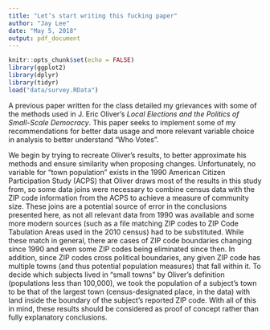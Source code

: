 ```yaml
---
title: "Let’s start writing this fucking paper"
author: "Jay Lee"
date: "May 5, 2018"
output: pdf_document
---
```


```r
knitr::opts_chunk$set(echo = FALSE)
library(ggplot2)
library(dplyr)
library(tidyr)
load("data/survey.RData")
```


A previous paper written for the class detailed my grievances with some of the methods used in J. Eric Oliver's *Local Elections and the Politics of Small-Scale Democracy*. This paper seeks to implement some of my recommendations for better data usage and more relevant variable choice in analysis to better understand "Who Votes".

We begin by trying to recreate Oliver's results, to better approximate his methods and ensure similarity when proposing changes. Unfortunately, no variable for "town population" exists in the 1990 American Citizen Participation Study (ACPS) that Oliver draws most of the results in this study from, so some data joins were necessary to combine census data with the ZIP code information from the ACPS to achieve a measure of community size. These joins are a potential source of error in the conclusions presented here, as not all relevant data from 1990 was available and some more modern sources (such as a file matching ZIP codes to ZIP Code Tabulation Areas used in the 2010 census) had to be substituted. While these match in general, there are cases of ZIP code boundaries changing since 1990 and even some ZIP codes being eliminated since then. In addition, since ZIP codes cross political boundaries, any given ZIP code has multiple towns (and thus potential population measures) that fall within it. To decide which subjects lived in "small towns" by Oliver's definition (populations less than 100,000), we took the population of a subject's town to be that of the largest town (census-designated place, in the data) with land inside the boundary of the subject's reported ZIP code. With all of this in mind, these results should be considered as proof of concept rather than fully explanatory conclusions.
